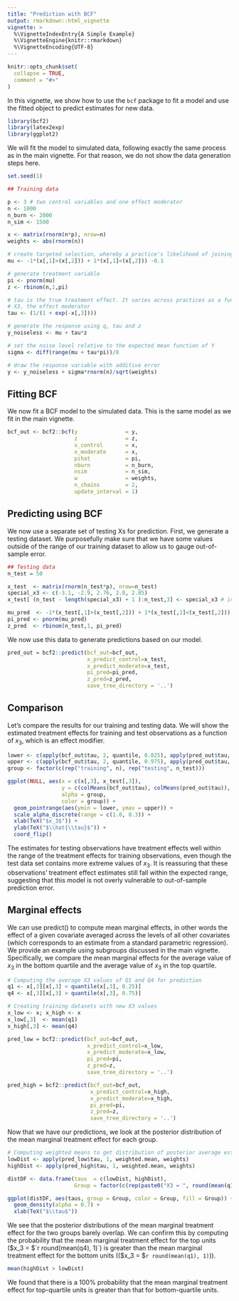 ```yaml
---
title: "Prediction with BCF"
output: rmarkdown::html_vignette
vignette: >
  %\VignetteIndexEntry{A Simple Example}
  %\VignetteEngine{knitr::rmarkdown}
  %\VignetteEncoding{UTF-8}
---
```


```r
knitr::opts_chunk$set(
  collapse = TRUE,
  comment = "#>"
)
```

In this vignette, we show how to use the `bcf` package to fit a model and use the fitted object to predict estimates for new data.

```r
library(bcf2)
library(latex2exp)
library(ggplot2)
```

We will fit the model to simulated data, following exactly the same process as in the main vignette. For that reason, we do not show the data generation steps here.

```r
set.seed(1)

## Training data

p <- 3 # two control variables and one effect moderator
n <- 1000
n_burn <- 2000
n_sim <- 1500

x <- matrix(rnorm(n*p), nrow=n)
weights <- abs(rnorm(n))

# create targeted selection, whereby a practice's likelihood of joining the intervention (pi) is related to their expected outcome (mu)
mu <- -1*(x[,1]>(x[,2])) + 1*(x[,1]<(x[,2])) -0.1

# generate treatment variable
pi <- pnorm(mu)
z <- rbinom(n,1,pi)

# tau is the true treatment effect. It varies across practices as a function of
# X3, the effect moderator
tau <- (1/(1 + exp(-x[,3])))

# generate the response using q, tau and z
y_noiseless <- mu + tau*z

# set the noise level relative to the expected mean function of Y
sigma <- diff(range(mu + tau*pi))/8

# draw the response variable with additive error
y <- y_noiseless + sigma*rnorm(n)/sqrt(weights)
```

## Fitting BCF

We now fit a BCF model to the simulated data. This is the same model as we fit in the main vignette. 

```r
bcf_out <- bcf2::bcf(y               = y,
                     z               = z,
                     x_control       = x,
                     x_moderate      = x,
                     pihat           = pi,
                     nburn           = n_burn,
                     nsim            = n_sim,
                     w               = weights,
                     n_chains        = 2,
                     update_interval = 1)
```


## Predicting using BCF

We now use a separate set of testing Xs for prediction. First, we generate a testing dataset.
We purposefully make sure that we have some values outside of the range of our training dataset to allow us to 
gauge out-of-sample error.

```r
## Testing data
n_test = 50

x_test  <- matrix(rnorm(n_test*p), nrow=n_test)
special_x3 <- c(-3.1, -2.9, 2.76, 2.8, 2.85)
x_test[ (n_test - length(special_x3) + 1 ):n_test,3] <- special_x3 # including some X3s outside of range

mu_pred  <- -1*(x_test[,1]>(x_test[,2])) + 1*(x_test[,1]<(x_test[,2])) - 0.1
pi_pred <- pnorm(mu_pred)
z_pred  <- rbinom(n_test,1, pi_pred)
```

We now use this data to generate predictions based on our model.

```r
pred_out = bcf2::predict(bcf_out=bcf_out,
                         x_predict_control=x_test,
                         x_predict_moderate=x_test,
                         pi_pred=pi_pred,
                         z_pred=z_pred,
                         save_tree_directory = '..')
```

## Comparison

Let's compare the results for our training and testing data. We will show the estimated treatment effects for training and test observations as a function of $x_3$, which is an effect modifier.

```r
lower <- c(apply(bcf_out$tau, 2, quantile, 0.025), apply(pred_out$tau, 2, quantile, 0.025))
upper <- c(apply(bcf_out$tau, 2, quantile, 0.975), apply(pred_out$tau, 2, quantile, 0.975))
group <- factor(c(rep("training", n), rep("testing", n_test)))

ggplot(NULL, aes(x = c(x[,3], x_test[,3]), 
                 y = c(colMeans(bcf_out$tau), colMeans(pred_out$tau)),
                 alpha = group,
                 color = group)) +
  geom_pointrange(aes(ymin = lower, ymax = upper)) +
  scale_alpha_discrete(range = c(1.0, 0.3)) +
  xlab(TeX("$x_3$")) +
  ylab(TeX("$\\hat{\\tau}$")) +
  coord_flip()
```

The estimates for testing observations have treatment effects well within the range of the treatment effects for training observations, even though the test data set contains more extreme values of $x_3$. 
It is reassuring that these observations' treatment effect estimates still fall within the expected range, suggesting that this model is not overly vulnerable to out-of-sample prediction error.

## Marginal effects

We can use predict() to compute mean marginal effects, in other words the effect of a given covariate averaged across the levels of all other covariates (which corresponds to an estimate from a standard parametric regression). We provide an example using subgroups discussed in the main vignette. Specifically, we compare the mean marginal effects for the average value of $x_3$ in the bottom quartile and the average value of $x_3$ in the top quartile.

```r
# Computing the average X3 values of Q1 and Q4 for prediction
q1 <- x[,3][x[,3] < quantile(x[,3], 0.25)]
q4 <- x[,3][x[,3] > quantile(x[,3], 0.75)]

# Creating training datasets with new X3 values
x_low <- x; x_high <- x
x_low[,3]  <- mean(q1) 
x_high[,3] <- mean(q4)

pred_low = bcf2::predict(bcf_out=bcf_out,
                         x_predict_control=x_low,
                         x_predict_moderate=x_low,
                         pi_pred=pi,
                         z_pred=z,
                         save_tree_directory = '..')

pred_high = bcf2::predict(bcf_out=bcf_out,
                          x_predict_control=x_high,
                          x_predict_moderate=x_high,
                          pi_pred=pi,
                          z_pred=z,
                          save_tree_directory = '..')
```

Now that we have our predictions, we look at the posterior distribution of the mean marginal treatment effect for each group.

```r
# Computing weighted means to get distribution of posterior average estimates
lowDist <- apply(pred_low$tau, 1, weighted.mean, weights)
highDist <- apply(pred_high$tau, 1, weighted.mean, weights)

distDF <- data.frame(taus  = c(lowDist, highDist),
                     Group = factor(c(rep(paste0("X3 = ", round(mean(q1), 1)), length(lowDist)), rep(paste0("X3 = ", round(mean(q4), 1)), length(highDist)))))

ggplot(distDF, aes(taus, group = Group, color = Group, fill = Group)) +
  geom_density(alpha = 0.7) +
  xlab(TeX("$\\tau$"))
```

We see that the posterior distributions of the mean marginal treatment effect for the two groups barely overlap. We can confirm this by computing the probability that the mean marginal treatment effect for the top units ($x_3 = $`r round(mean(q4), 1)`) is greater than the mean marginal treatment effect for the bottom units (($x_3 = $`r round(mean(q1), 1)`)). 

```r
mean(highDist > lowDist)
```

We found that there is a 100% probability that the mean marginal treatment effect for top-quartile units is greater than that for bottom-quartile units.
